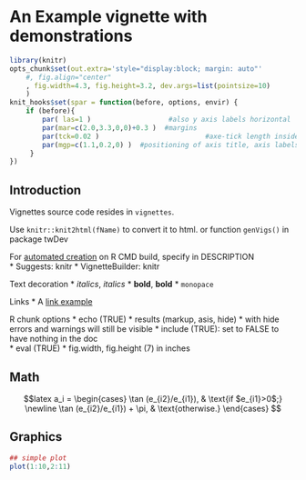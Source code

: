 <!--
%\VignetteEngine{knitr}
%\VignetteIndexEntry{Example using equations and figures}
-->

An Example vignette with demonstrations
=======================================


```{r setup, include=FALSE}
library(knitr)
opts_chunk$set(out.extra='style="display:block; margin: auto"'
    #, fig.align="center"
    , fig.width=4.3, fig.height=3.2, dev.args=list(pointsize=10)
    )
knit_hooks$set(spar = function(before, options, envir) {
    if (before){
        par( las=1 )                   #also y axis labels horizontal
        par(mar=c(2.0,3.3,0,0)+0.3 )  #margins
        par(tck=0.02 )                          #axe-tick length inside plots             
        par(mgp=c(1.1,0.2,0) )  #positioning of axis title, axis labels, axis
     }
})
```


Introduction
------------

Vignettes source code resides in `vignettes`.

Use `knitr::knit2html(fName)` to convert it to html.
or function `genVigs()` in package twDev

For [automated creation](http://yihui.name/knitr/demo/vignette/) on R CMD build, specify in DESCRIPTION  
* Suggests:  knitr
* VignetteBuilder: knitr

Text decoration
* *italics*, _italics_
* **bold**, __bold__
* `monopace`

Links
* A [link example](http://url.com/ "Title")

R chunk options
* echo (TRUE)
* results (markup, asis, hide)
    * with hide errors and warnings will still be visible
* include (TRUE): set to FALSE to have nothing in the doc     
* eval (TRUE) 
* fig.width, fig.height (7) in inches 
 

Math
----

$$latex
a_i =
\begin{cases}
\tan (e_{i2}/e_{i1}), & \text{if $e_{i1}>0$;}
\newline
\tan (e_{i2}/e_{i1}) + \pi, & \text{otherwise.}
\end{cases}
$$ 


Graphics
--------

```{r ci, spar=TRUE}
## simple plot
plot(1:10,2:11)
```

